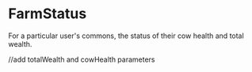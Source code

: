 
<Meta
  title="components/Commons/FarmStatus"
  component={FarmStatus}
/>

# FarmStatus

For a particular user's commons, the status of their cow health and total wealth. 

<Canvas>
  <Story name="uncontrolled">
    //add totalWealth and cowHealth parameters 
    <FarmStatus common = {commonsFixtures}/>
  </Story>
</Canvas>